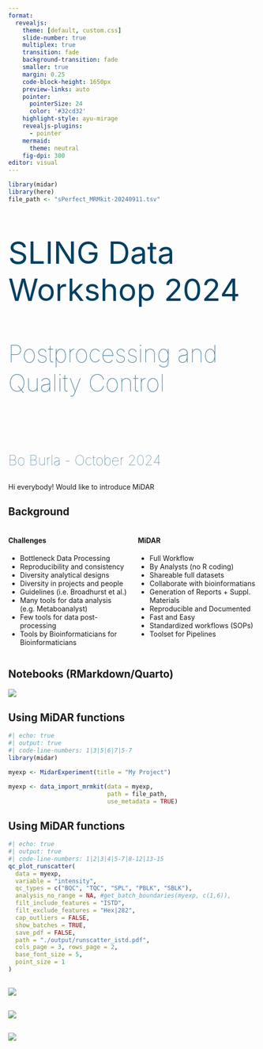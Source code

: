 ```yaml
---
format:
  revealjs:
    theme: [default, custom.css]
    slide-number: true
    multiplex: true
    transition: fade
    background-transition: fade
    smaller: true
    margin: 0.25
    code-block-height: 1650px
    preview-links: auto
    pointer:
      pointerSize: 24
      color: '#32cd32'
    highlight-style: ayu-mirage
    revealjs-plugins:
      - pointer
    mermaid:
      theme: neutral
    fig-dpi: 300
editor: visual
---
```


```r
library(midar)
library(here)
file_path <- "sPerfect_MRMkit-20240911.tsv"

```

##  {.title}

::: {style="font-size: 62px; font-weight: 400; color: #024061"}
SLING Data Workshop 2024
:::

::: {style="font-size: 48px; font-weight: 100; color: #3D7491"}
Postprocessing and Quality Control
:::

<br/><br/>

::: {style="font-size: 28px; font-weight: 100; color: #3D7491"}
Bo Burla - October 2024
:::

::: notes
Hi everybody! Would like to introduce MiDAR
:::

## Background

::: columns
::: {.column width="50%"}
#### Challenges

-   Bottleneck Data Processing
-   Reproducibility and consistency
-   Diversity analytical designs
-   Diversity in projects and people
-   Guidelines (i.e. Broadhurst et al.)
-   Many tools for data analysis (e.g. Metaboanalyst)
-   Few tools for data post-processing
-   Tools by Bioinformaticians for Bioinformaticians 
:::

::: {.column width="50%"}
#### MiDAR
 -  Full Workflow
 -  By Analysts (no R coding)
 -  Shareable full datasets
 -  Collaborate with bioinformatians
 -  Generation of Reports + Suppl. Materials
 -  Reproducible and Documented
 -  Fast and Easy
 -  Standardized workflows (SOPs)
 -  Toolset for Pipelines

:::
:::

## Notebooks (RMarkdown/Quarto) 
![](images/Quarto.jpg)

## Using MiDAR functions

```r
#| echo: true
#| output: true
#| code-line-numbers: 1|3|5|6|7|5-7
library(midar)

myexp <- MidarExperiment(title = "My Project")

myexp <- data_import_mrmkit(data = myexp, 
                            path = file_path, 
                            use_metadata = TRUE)

```

## Using MiDAR functions

```r
#| echo: true
#| output: true
#| code-line-numbers: 1|2|3|4|5-7|8-12|13-15
qc_plot_runscatter(
  data = myexp,
  variable = "intensity",
  qc_types = c("BQC", "TQC", "SPL", "PBLK", "SBLK"),
  analysis_no_range = NA, #get_batch_boundaries(myexp, c(1,6)), 
  filt_include_features = "ISTD", 
  filt_exclude_features = "Hex|282",
  cap_outliers = FALSE,
  show_batches = TRUE,
  save_pdf = FALSE,
  path = "./output/runscatter_istd.pdf",
  cols_page = 3, rows_page = 2,
  base_font_size = 5,
  point_size = 1
)

```

## ![](images/QCtypes.jpg)

## ![](images/MustRead.jpg)

## ![](images/Sequence.jpg)
